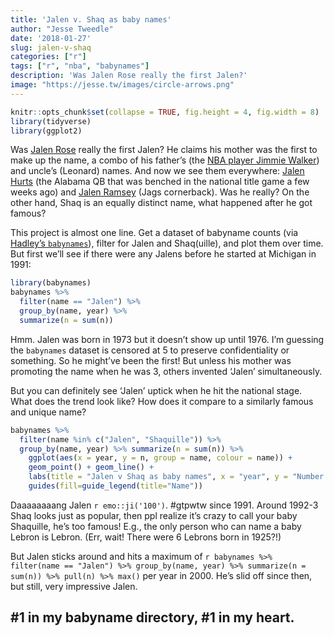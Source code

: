 ```yaml
---
title: 'Jalen v. Shaq as baby names'
author: "Jesse Tweedle"
date: '2018-01-27'
slug: jalen-v-shaq
categories: ["r"]
tags: ["r", "nba", "babynames"]
description: 'Was Jalen Rose really the first Jalen?'
image: "https://jesse.tw/images/circle-arrows.png"
---
```


```r
knitr::opts_chunk$set(collapse = TRUE, fig.height = 4, fig.width = 8)
library(tidyverse)
library(ggplot2)
```

Was [Jalen Rose](https://en.wikipedia.org/wiki/Jalen_Rose) really the first Jalen? He claims his mother was the first to make up the name, a combo of his father's (the [NBA player Jimmie Walker](https://en.wikipedia.org/wiki/Jimmy_Walker_(basketball,_born_1944))) and uncle's (Leonard) names. And now we see them everywhere: [Jalen Hurts](https://en.wikipedia.org/wiki/Jalen_Hurts) (the Alabama QB that was benched in the national title game a few weeks ago) and [Jalen Ramsey](https://en.wikipedia.org/wiki/Jalen_Ramsey) (Jags cornerback). Was he really? On the other hand, Shaq is an equally distinct name, what happened after he got famous?

This project is almost one line. Get a dataset of babyname counts (via [Hadley's `babynames`](https://github.com/hadley/babynames)), filter for Jalen and Shaq(uille), and plot them over time. But first we'll see if there were any Jalens before he started at Michigan in 1991:

``` r
library(babynames)
babynames %>% 
  filter(name == "Jalen") %>% 
  group_by(name, year) %>% 
  summarize(n = sum(n))
```

Hmm. Jalen was born in 1973 but it doesn't show up until 1976. I'm guessing the `babynames` dataset is censored at 5 to preserve confidentiality or something. So he might've been the first! But unless his mother was promoting the name when he was 3, others invented 'Jalen' simultaneously. 

But you can definitely see 'Jalen' uptick when he hit the national stage. What does the trend look like? How does it compare to a similarly famous and unique name?

``` r
babynames %>% 
  filter(name %in% c("Jalen", "Shaquille")) %>% 
  group_by(name, year) %>% summarize(n = sum(n)) %>% 
    ggplot(aes(x = year, y = n, group = name, colour = name)) + 
    geom_point() + geom_line() +
    labs(title = "Jalen v Shaq as baby names", x = "year", y = "Number of babies") + 
    guides(fill=guide_legend(title="Name"))
```

Daaaaaaaang Jalen `r emo::ji('100')`. #gtpwtw since 1991. Around 1992-3 Shaq looks just as popular, then ppl realize it's crazy to call your baby Shaquille, he's too famous! E.g., the only person who can name a baby Lebron is Lebron. (Err, wait! There were 6 Lebrons born in 1925?!)

But Jalen sticks around and hits a maximum of `r babynames %>% filter(name == "Jalen") %>% group_by(name, year) %>% summarize(n = sum(n)) %>% pull(n) %>% max()` per year in 2000. He's slid off since then, but still, very impressive Jalen. 

## \#1 in my babyname directory, #1 in my heart.